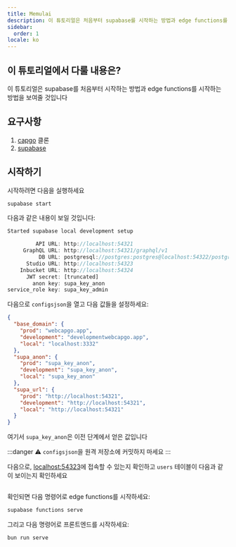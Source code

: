 ```yaml
---
title: Memulai
description: 이 튜토리얼은 처음부터 supabase를 시작하는 방법과 edge functions를 시작하는 방법을 보여줄 것입니다
sidebar:
  order: 1
locale: ko
---
```


## 이 튜토리얼에서 다룰 내용은?

이 튜토리얼은 supabase를 처음부터 시작하는 방법과 edge functions를 시작하는 방법을 보여줄 것입니다

## 요구사항
1. [capgo](https://github.com/Cap-go/capgo) 클론
3. [supabase](https://supabasecom/)

## 시작하기

시작하려면 다음을 실행하세요
```bash
supabase start
```

다음과 같은 내용이 보일 것입니다:
```js
Started supabase local development setup

         API URL: http://localhost:54321
     GraphQL URL: http://localhost:54321/graphql/v1
          DB URL: postgresql://postgres:postgres@localhost:54322/postgres
      Studio URL: http://localhost:54323
    Inbucket URL: http://localhost:54324
      JWT secret: [truncated]
        anon key: supa_key_anon
service_role key: supa_key_admin
```

다음으로 `configsjson`을 열고 다음 값들을 설정하세요:
```json
{
  "base_domain": {
    "prod": "webcapgo.app",
    "development": "developmentwebcapgo.app",
    "local": "localhost:3332"
  },
  "supa_anon": {
    "prod": "supa_key_anon",
    "development": "supa_key_anon",
    "local": "supa_key_anon"
  },
  "supa_url": {
    "prod": "http://localhost:54321",
    "development": "http://localhost:54321",
    "local": "http://localhost:54321"
  }
}
```

여기서 `supa_key_anon`은 이전 단계에서 얻은 값입니다

:::danger
⚠️ `configsjson`을 원격 저장소에 커밋하지 마세요
:::

다음으로, [localhost:54323](http://localhost:54323/projects)에 접속할 수 있는지 확인하고 `users` 테이블이 다음과 같이 보이는지 확인하세요

<figure><img src="/supabase.webp" alt="" /><figcaption></figcaption></figure>

확인되면 다음 명령어로 edge functions를 시작하세요:

```bash
supabase functions serve
```

그리고 다음 명령어로 프론트엔드를 시작하세요:
```bash
bun run serve
```
